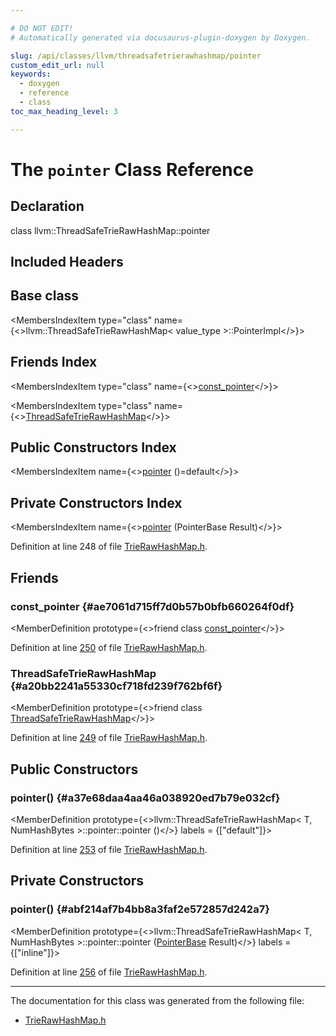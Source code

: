 ```yaml
---

# DO NOT EDIT!
# Automatically generated via docusaurus-plugin-doxygen by Doxygen.

slug: /api/classes/llvm/threadsafetrierawhashmap/pointer
custom_edit_url: null
keywords:
  - doxygen
  - reference
  - class
toc_max_heading_level: 3

---
```





# The `pointer` Class Reference

<DoxygenPage pluginConfig={pluginConfig}>



## Declaration

<CodeBlock>class llvm::ThreadSafeTrieRawHashMap::pointer</CodeBlock>

## Included Headers

<IncludesList>
<IncludesListItem
  filePath="llvm/ADT/TrieRawHashMap.h"
  permalink="/docs/api/files/include/include/llvm/include/llvm/adt/trierawhashmap-h"
  isLocal="true" />
</IncludesList>

## Base class

<MembersIndex>

<MembersIndexItem
  type="class"
  name={<>llvm::ThreadSafeTrieRawHashMap&lt; value&#95;type &gt;::PointerImpl</>}>
</MembersIndexItem>

</MembersIndex>

## Friends Index

<MembersIndex>

<MembersIndexItem
  type="class"
  name={<><a href="#ae7061d715ff7d0b57b0bfb660264f0df">const&#95;pointer</a></>}>
</MembersIndexItem>

<MembersIndexItem
  type="class"
  name={<><a href="#a20bb2241a55330cf718fd239f762bf6f">ThreadSafeTrieRawHashMap</a></>}>
</MembersIndexItem>

</MembersIndex>

## Public Constructors Index

<MembersIndex>

<MembersIndexItem
  name={<><a href="#a37e68daa4aa46a038920ed7b79e032cf">pointer</a> ()=default</>}>
</MembersIndexItem>

</MembersIndex>

## Private Constructors Index

<MembersIndex>

<MembersIndexItem
  name={<><a href="#abf214af7b4bb8a3faf2e572857d242a7">pointer</a> (PointerBase Result)</>}>
</MembersIndexItem>

</MembersIndex>


Definition at line 248 of file <a href="/docs/api/files/include/include/llvm/include/llvm/adt/trierawhashmap-h">TrieRawHashMap.h</a>.

<SectionDefinition>

## Friends

### const&#95;pointer {#ae7061d715ff7d0b57b0bfb660264f0df}

<MemberDefinition
  prototype={<>friend class <a href="/docs/api/classes/llvm/threadsafetrierawhashmap/const-pointer">const&#95;pointer</a></>}>

Definition at line <a href="/docs/api/files/include/include/llvm/include/llvm/adt/trierawhashmap-h/#l00250">250</a> of file <a href="/docs/api/files/include/include/llvm/include/llvm/adt/trierawhashmap-h">TrieRawHashMap.h</a>.
</MemberDefinition>

### ThreadSafeTrieRawHashMap {#a20bb2241a55330cf718fd239f762bf6f}

<MemberDefinition
  prototype={<>friend class <a href="/docs/api/classes/llvm/threadsafetrierawhashmap">ThreadSafeTrieRawHashMap</a></>}>

Definition at line <a href="/docs/api/files/include/include/llvm/include/llvm/adt/trierawhashmap-h/#l00249">249</a> of file <a href="/docs/api/files/include/include/llvm/include/llvm/adt/trierawhashmap-h">TrieRawHashMap.h</a>.
</MemberDefinition>

</SectionDefinition>

<SectionDefinition>

## Public Constructors

### pointer() {#a37e68daa4aa46a038920ed7b79e032cf}

<MemberDefinition
  prototype={<>llvm::ThreadSafeTrieRawHashMap&lt; T, NumHashBytes &gt;::pointer::pointer ()</>}
  labels = {["default"]}>

Definition at line <a href="/docs/api/files/include/include/llvm/include/llvm/adt/trierawhashmap-h/#l00253">253</a> of file <a href="/docs/api/files/include/include/llvm/include/llvm/adt/trierawhashmap-h">TrieRawHashMap.h</a>.
</MemberDefinition>

</SectionDefinition>

<SectionDefinition>

## Private Constructors

### pointer() {#abf214af7b4bb8a3faf2e572857d242a7}

<MemberDefinition
  prototype={<>llvm::ThreadSafeTrieRawHashMap&lt; T, NumHashBytes &gt;::pointer::pointer (<a href="/docs/api/classes/llvm/threadsafetrierawhashmapbase/pointerbase">PointerBase</a> Result)</>}
  labels = {["inline"]}>

Definition at line <a href="/docs/api/files/include/include/llvm/include/llvm/adt/trierawhashmap-h/#l00256">256</a> of file <a href="/docs/api/files/include/include/llvm/include/llvm/adt/trierawhashmap-h">TrieRawHashMap.h</a>.
</MemberDefinition>

</SectionDefinition>

<hr/>

The documentation for this class was generated from the following file:

<ul>
<li><a href="/docs/api/files/include/include/llvm/include/llvm/adt/trierawhashmap-h">TrieRawHashMap.h</a></li>
</ul>

</DoxygenPage>
